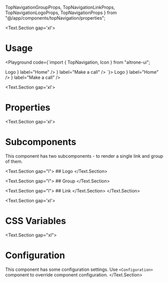   TopNavigationGroupProps,
  TopNavigationLinkProps,
  TopNavigationLogoProps, TopNavigationProps
} from "@/app/components/topNavigation/properties";

<BluePrint title="Top Navigation" description="This component is used to render a header of your application" />

<Text.Section gap='xl'>
  # Usage

  <Playground code={`import { TopNavigation, Icon } from "altrone-ui";

<TopNavigation>
  <TopNavigation.Logo>Logo</TopNavigation.Logo>
  <TopNavigation.Group>
    <TopNavigation.Link leftIcon={<Icon i="home" />} label="Home" />
    <TopNavigation.Link label="Blog" />
    <TopNavigation.Link label="About us" />
  </TopNavigation.Group>
  <TopNavigation.Group align="end">
    <TopNavigation.Link leftIcon={<Icon i="phone" />} label="Make a call" />
  </TopNavigation.Group>
</TopNavigation>
`}>
      <TopNavigation>
        <TopNavigation.Logo>Logo</TopNavigation.Logo>
        <TopNavigation.Group>
          <TopNavigation.Link leftIcon={<Icon i="home" />} label="Home" />
          <TopNavigation.Link label="Blog" />
          <TopNavigation.Link label="About us" />
        </TopNavigation.Group>
        <TopNavigation.Group align="end">
          <TopNavigation.Link leftIcon={<Icon i="phone" />} label="Make a call" />
        </TopNavigation.Group>
      </TopNavigation>
    </Playground>
</Text.Section>

<Text.Section gap='xl'>
  # Properties
  <PropertiesTable title="Properties" data={TopNavigationProps} />
</Text.Section>

<Text.Section gap='xl'>
  # Subcomponents
  This component has two subcomponents - to render a single link and group of them.

  <Text.Section gap="l">
    ## Logo
    <PropertiesTable title="Properties" data={TopNavigationLogoProps} />
  </Text.Section>

  <Text.Section gap="l">
    ## Group
    <PropertiesTable title="Properties" data={TopNavigationGroupProps} />
  </Text.Section>

  <Text.Section gap="l">
    ## Link
    <PropertiesTable title="Properties" data={TopNavigationLinkProps} />
  </Text.Section>
</Text.Section>

<Text.Section gap='xl'>
  # CSS Variables
  <CSSVariablesList data={TopNavigationCSSVariables} />
</Text.Section>

<Text.Section gap="xl">
  # Configuration
  This component has some configuration settings. Use `<Configuration>` component to override component configuration.
  <ConfigTable filter="topNavigation." />
</Text.Section>